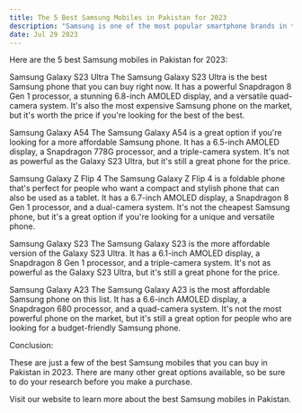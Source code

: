 ```yaml
---
title: The 5 Best Samsung Mobiles in Pakistan for 2023
description: "Samsung is one of the most popular smartphone brands in the world, and for good reason. Their phones offer a great combination of features, performance, and value. If you're looking for a new Samsung phone in Pakistan, there are a few models that you should definitely consider."
date: Jul 29 2023
---
```


Here are the 5 best Samsung mobiles in Pakistan for 2023:

Samsung Galaxy S23 Ultra
The Samsung Galaxy S23 Ultra is the best Samsung phone that you can buy right now. It has a powerful Snapdragon 8 Gen 1 processor, a stunning 6.8-inch AMOLED display, and a versatile quad-camera system. It's also the most expensive Samsung phone on the market, but it's worth the price if you're looking for the best of the best. 

Samsung Galaxy A54
The Samsung Galaxy A54 is a great option if you're looking for a more affordable Samsung phone. It has a 6.5-inch AMOLED display, a Snapdragon 778G processor, and a triple-camera system. It's not as powerful as the Galaxy S23 Ultra, but it's still a great phone for the price. 

Samsung Galaxy Z Flip 4
The Samsung Galaxy Z Flip 4 is a foldable phone that's perfect for people who want a compact and stylish phone that can also be used as a tablet. It has a 6.7-inch AMOLED display, a Snapdragon 8 Gen 1 processor, and a dual-camera system. It's not the cheapest Samsung phone, but it's a great option if you're looking for a unique and versatile phone. 

Samsung Galaxy S23
The Samsung Galaxy S23 is the more affordable version of the Galaxy S23 Ultra. It has a 6.1-inch AMOLED display, a Snapdragon 8 Gen 1 processor, and a triple-camera system. It's not as powerful as the Galaxy S23 Ultra, but it's still a great phone for the price. 

Samsung Galaxy A23
The Samsung Galaxy A23 is the most affordable Samsung phone on this list. It has a 6.6-inch AMOLED display, a Snapdragon 680 processor, and a quad-camera system. It's not the most powerful phone on the market, but it's still a great option for people who are looking for a budget-friendly Samsung phone. 

Conclusion:

These are just a few of the best Samsung mobiles that you can buy in Pakistan in 2023. There are many other great options available, so be sure to do your research before you make a purchase.

Visit our website to learn more about the best Samsung mobiles in Pakistan.
